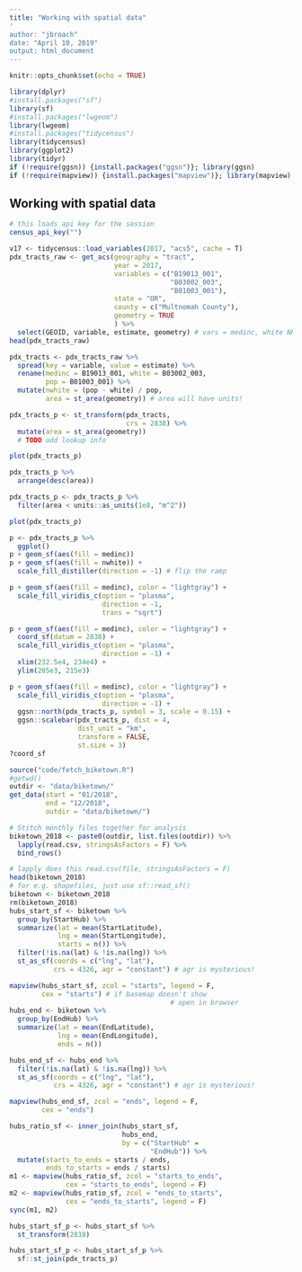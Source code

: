 ```yaml
---
title: "Working with spatial data"
'
author: "jbroach"
date: "April 10, 2019"
output: html_document
---
```


```r
knitr::opts_chunk$set(echo = TRUE)

library(dplyr)
#install.packages("sf")
library(sf)
#install.packages("lwgeom")
library(lwgeom)
#install.packages("tidycensus")
library(tidycensus)
library(ggplot2)
library(tidyr)
if (!require(ggsn)) {install.packages("ggsn")}; library(ggsn)
if (!require(mapview)) {install.packages("mapview")}; library(mapview)
```

## Working with spatial data

```r
# this loads api key for the session
census_api_key("")

v17 <- tidycensus::load_variables(2017, "acs5", cache = T)
pdx_tracts_raw <- get_acs(geography = "tract",
                          year = 2017, 
                          variables = c("B19013_001",
                                        "B03002_003",
                                        "B01003_001"),
                          state = "OR",
                          county = c("Multnomah County"),
                          geometry = TRUE
                          ) %>% 
  select(GEOID, variable, estimate, geometry) # vars = medinc, white NH, pop
head(pdx_tracts_raw)
```

```r
pdx_tracts <- pdx_tracts_raw %>%
  spread(key = variable, value = estimate) %>%
  rename(medinc = B19013_001, white = B03002_003,
         pop = B01003_001) %>%
  mutate(nwhite = (pop - white) / pop, 
         area = st_area(geometry)) # area will have units!

pdx_tracts_p <- st_transform(pdx_tracts, 
                             crs = 2838) %>%
  mutate(area = st_area(geometry))
  # TODO add lookup info

plot(pdx_tracts_p)

pdx_tracts_p %>%
  arrange(desc(area))

pdx_tracts_p <- pdx_tracts_p %>%
  filter(area < units::as_units(1e8, "m^2"))

plot(pdx_tracts_p)

p <- pdx_tracts_p %>% 
  ggplot()
p + geom_sf(aes(fill = medinc)) 
p + geom_sf(aes(fill = nwhite)) +
  scale_fill_distiller(direction = -1) # flip the ramp

p + geom_sf(aes(fill = medinc), color = "lightgray") +
  scale_fill_viridis_c(option = "plasma", 
                       direction = -1, 
                       trans = "sqrt")

p + geom_sf(aes(fill = medinc), color = "lightgray") +
  coord_sf(datum = 2838) +
  scale_fill_viridis_c(option = "plasma", 
                       direction = -1) +
  xlim(232.5e4, 234e4) +
  ylim(205e3, 215e3)

p + geom_sf(aes(fill = medinc), color = "lightgray") +
  scale_fill_viridis_c(option = "plasma", 
                       direction = -1) +
  ggsn::north(pdx_tracts_p, symbol = 3, scale = 0.15) +
  ggsn::scalebar(pdx_tracts_p, dist = 4, 
                 dist_unit = "km",
                 transform = FALSE,
                 st.size = 3)
?coord_sf

```

```r
source("code/fetch_biketown.R")
#getwd()
outdir <- "data/biketown/"
get_data(start = "01/2018", 
         end = "12/2018", 
         outdir = "data/biketown/")

# Stitch monthly files together for analysis
biketown_2018 <- paste0(outdir, list.files(outdir)) %>%
  lapply(read.csv, stringsAsFactors = F) %>%
  bind_rows() 

# lapply does this read.csv(file, stringsAsFactors = F)
head(biketown_2018)
# for e.g. shapefiles, just use sf::read_sf()
biketown <- biketown_2018
rm(biketown_2018)
hubs_start_sf <- biketown %>%
  group_by(StartHub) %>%
  summarize(lat = mean(StartLatitude),
            lng = mean(StartLongitude),
            starts = n()) %>%
  filter(!is.na(lat) & !is.na(lng)) %>%
  st_as_sf(coords = c("lng", "lat"),
           crs = 4326, agr = "constant") # agr is mysterious!

mapview(hubs_start_sf, zcol = "starts", legend = F,
        cex = "starts") # if basemap doesn't show
                                        # open in browser
hubs_end <- biketown %>%
  group_by(EndHub) %>%
  summarize(lat = mean(EndLatitude),
            lng = mean(EndLongitude),
            ends = n())

hubs_end_sf <- hubs_end %>%
  filter(!is.na(lat) & !is.na(lng)) %>%
  st_as_sf(coords = c("lng", "lat"),
           crs = 4326, agr = "constant") # agr is mysterious!

mapview(hubs_end_sf, zcol = "ends", legend = F,
        cex = "ends")

hubs_ratio_sf <- inner_join(hubs_start_sf,
                            hubs_end, 
                            by = c("StartHub" =
                                   "EndHub")) %>%
  mutate(starts_to_ends = starts / ends, 
         ends_to_starts = ends / starts)
m1 <- mapview(hubs_ratio_sf, zcol = "starts_to_ends",
              cex = "starts_to_ends", legend = F)
m2 <- mapview(hubs_ratio_sf, zcol = "ends_to_starts",
              cex = "ends_to_starts", legend = F)
sync(m1, m2)

```

```r
hubs_start_sf_p <- hubs_start_sf %>% 
  st_transform(2838) 

hubs_start_sf_p <- hubs_start_sf_p %>%
  sf::st_join(pdx_tracts_p)

```

